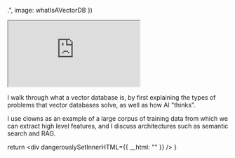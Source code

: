 .",
  image: whatIsAVectorDB
})



<iframe 
  className="youtube-video"
  src="https://www.youtube.com/embed/wc3Lh-eiNBM" 
  title="YouTube video player" 
  allow="fullscreen;">
</iframe>
 
I walk through what a vector database is, by first explaining the types of problems that vector databases solve, as well as how AI "thinks". 

I use clowns as an example of a large corpus of training data from which we can extract high level features, and I discuss architectures such as 
semantic search and RAG.


  return <div dangerouslySetInnerHTML={{ __html: "" }} />
}
